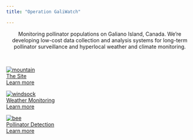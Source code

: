 ```yaml
---
title: "Operation GaliWatch"

---
```



<center>
Monitoring pollinator populations on Galiano Island, Canada. We're developing low-cost data collection and analysis systems for long-term pollinator surveillance and hyperlocal weather and climate monitoring.
</center>


<br>

<link rel="stylesheet" href="//use.fontawesome.com/releases/v5.0.13/css/all.css">

<div class="galrow">

<div class="galcolumn">
<div class="imgbox">
<a target="_top" href="info.html#the_site">
  <img src="static/gali_thumbnail.jpg" alt="mountain" class="image">   
  <div class="overlay">   
  <div class="imgtext">The Site</div>
  <div class="learntext">Learn more  <i class="fas fa-arrow-right"></i></div>
  </div>
</a>
</div>
</div>

<div class="galcolumn">
<div class="imgbox">
<a target="_top" href="info.html#weather_monitoring">
  <img src="static/weather_station.jpg" alt="windsock" class="image">   
  <div class="overlay">   
  <div class="imgtext">Weather Monitoring</div>
  <div class="learntext">Learn more  <i class="fas fa-arrow-right"></i></div>
  </div>
</a>
</div>
</div>

<div class="galcolumn">
<div class="imgbox">
<a target="_top" href="info.html#pollinator_detection">
  <img src="static/bee4.png" alt="bee" class="image">   
  <div class="overlay"> 
  <div class="imgtext">Pollinator Detection</div>
  <div class="learntext">Learn more  <i class="fas fa-arrow-right"></i></div>
  </div>
</a>
</div>
</div>

</div>








